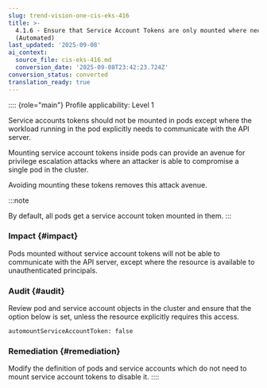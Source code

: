 ```yaml
---
slug: trend-vision-one-cis-eks-416
title: >-
  4.1.6 - Ensure that Service Account Tokens are only mounted where necessary
  (Automated)
last_updated: '2025-09-08'
ai_context:
  source_file: cis-eks-416.md
  conversion_date: '2025-09-08T23:42:23.724Z'
conversion_status: converted
translation_ready: true
---
```


:::: {role="main"}
Profile applicability: Level 1

Service accounts tokens should not be mounted in pods except where the workload running in the pod explicitly needs to communicate with the API server.

Mounting service account tokens inside pods can provide an avenue for privilege escalation attacks where an attacker is able to compromise a single pod in the cluster.

Avoiding mounting these tokens removes this attack avenue.

:::note

By default, all pods get a service account token mounted in them.
:::

### Impact {#impact}

Pods mounted without service account tokens will not be able to communicate with the API server, except where the resource is available to unauthenticated principals.

### Audit {#audit}

Review pod and service account objects in the cluster and ensure that the option below is set, unless the resource explicitly requires this access.

``` codeblock
automountServiceAccountToken: false
```

### Remediation {#remediation}

Modify the definition of pods and service accounts which do not need to mount service account tokens to disable it.
::::
